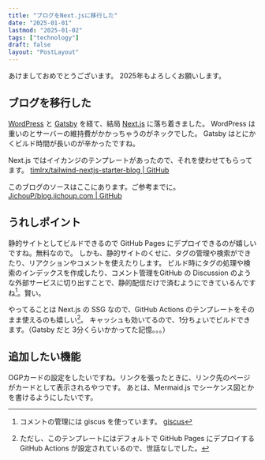 ```yaml
---
title: "ブログをNext.jsに移行した"
date: "2025-01-01"
lastmod: "2025-01-02"
tags: ["technology"]
draft: false
layout: "PostLayout"
---
```


あけましておめでとうございます。
2025年もよろしくお願いします。

## ブログを移行した

[WordPress](https://wordpress.com/ja/) と [Gatsby](https://www.gatsbyjs.com/) を経て、結局 [Next.js](https://nextjs.org/) に落ち着きました。
WordPress は重いのとサーバーの維持費がかかっちゃうのがネックでした。
Gatsby はとにかくビルド時間が長いのが辛かったですね。

Next.js ではイイカンジのテンプレートがあったので、それを使わせてもらってます。
[timlrx/tailwind-nextjs-starter-blog | GitHub](https://github.com/timlrx/tailwind-nextjs-starter-blog)

このブログのソースはここにあります。ご参考までに。
[JichouP/blog.jichoup.com | GitHub](https://github.com/JichouP/blog.jichoup.com)

## うれしポイント

静的サイトとしてビルドできるので GitHub Pages にデプロイできるのが嬉しいですね。無料なので。
しかも、静的サイトのくせに、タグの管理や検索ができたり、リアクションやコメントを使えたりします。
ビルド時にタグの処理や検索のインデックスを作成したり、コメント管理をGitHub の Discussion のような外部サービスに切り出すことで、静的配信だけで済むようにできているんですね[^giscus]。賢い。

[^giscus]: コメントの管理には giscus を使っています。
[giscus](https://giscus.app/ja)

やってることは Next.js の SSG なので、GitHub Actions のテンプレートをそのまま使えるのも嬉しい[^gha]。
キャッシュも効いてるので、1分ちょいでビルドできます。（Gatsby だと 3分くらいかかってた記憶。。。）

[^gha]: ただし、このテンプレートにはデフォルトで GitHub Pages にデプロイする GitHub Actions が設定されているので、世話なしでした。

## 追加したい機能

OGPカードの設定をしたいですね。リンクを張ったときに、リンク先のページがカードとして表示されるやつです。
あとは、Mermaid.js でシーケンス図とかを書けるようにしたいです。

